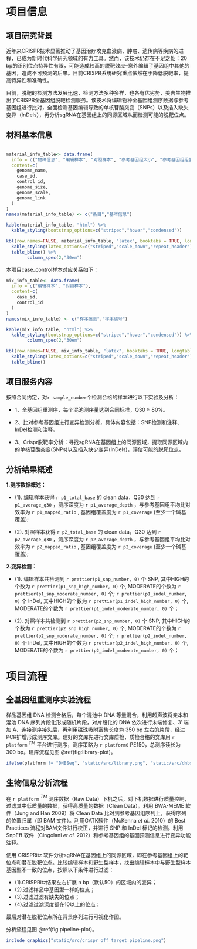 # 项目信息

## 项目研究背景

近年来CRISPR技术显著推动了基因治疗攻克血液病、肿瘤、遗传病等疾病的进程，已成为新时代科学研究领域的有力工具。然而，该技术仍存在不足之处：20 bp的识别位点特异性有限，可能造成较高的脱靶效应--意外编辑了基因组中其他的基因，造成不可预测的后果。目前CRISPR系统研究重点依然在于降低脱靶率，提高特异性和准确性。

目前，脱靶的检测方法发展迅速，检测方法多种多样，也各有优劣势，美吉生物推出了CRISPR全基因组脱靶检测服务。该技术将编辑物种全基因组测序数据与参考基因组进行比对，全面检测基因编辑导致的单核苷酸突变（SNPs）以及插入缺失变异（InDels），再分析sgRNA在基因组上的同源区域从而检测可能的脱靶位点。

## 材料基本信息
```
```

```r
material_info_table<- data.frame(
  info = c("物种信息", "编辑样本", "对照样本", "参考基因组大小", "参考基因组组装水平", "参考基因组链接"),
  content=c(
    genome_name,
    case_id,
    control_id,
    genome_size,
    genome_scale,
    genome_link
  )
)
names(material_info_table) <- c("条目","基本信息")
```
```r
kable(material_info_table, "html") %>%
  kable_styling(bootstrap_options=c("striped","hover","condensed"))
```
```r
kbl(row.names=FALSE, material_info_table, "latex", booktabs = TRUE, longtable = TRUE, linesep=' ') %>%
  kable_styling(latex_options=c("striped","scale_down","repeat_header")) %>%
  table_bline() %>%
        column_spec(2,"30em")
```

本项目case_control样本对应关系如下：

```r
mix_info_table<- data.frame(
  info = c("编辑样本", "对照样本"),
  content=c(
    case_id,
    control_id
  )
)
names(mix_info_table) <- c("样本信息","样本编号")
```
```r
kable(mix_info_table, "html") %>%
  kable_styling(bootstrap_options=c("striped","hover","condensed")) %>%
        column_spec(2,"30em")
```
```r
kbl(row.names=FALSE, mix_info_table, "latex", booktabs = TRUE, longtable = TRUE, linesep=' ') %>%
  kable_styling(latex_options=c("striped","scale_down","repeat_header")) %>%
  table_bline()
```

## 项目服务内容

按照合同约定，对`r sample_number`个检测合格的样本进行以下实验及分析：

- 1、全基因组重测序，每个混池测序量达到合同标准，Q30 $\geq$ 80%。

- 2、比对参考基因组进行变异检测分析，具体内容包括：SNP检测和注释、InDel检测和注释。

- 3、Crispr脱靶率分析：寻找sgRNA在基因组上的同源区域，提取同源区域内的单核苷酸突变(SNPs)以及插入缺少变异(InDels)，评估可能的脱靶位点。

## 分析结果概述

**1.测序数据概述：**

- (1). 编辑样本获得 `r p1_total_base` 的 clean data，Q30 达到 `r p1_average_q30` ，测序深度为 `r p1_average_depth` ，与参考基因组平均比对效率为 `r p1_mapped_ratio` , 基因组覆盖度为 `r p1_coverage` (至少一个碱基覆盖);

- (2). 对照样本获得 `r p2_total_base` 的 clean data，Q30 达到 `r p2_average_q30` ，测序深度为 `r p2_average_depth` ，与参考基因组平均比对效率为 `r p2_mapped_ratio` , 基因组覆盖度为 `r p2_coverage` (至少一个碱基覆盖);


**2.变异检测：**

- (1). 编辑样本共检测到 `r prettier(p1_snp_number, 0)` 个 SNP, 其中HIGH的个数为 `r prettier(p1_snp_high_number, 0)` 个, MODERATE的个数为 `r prettier(p1_snp_moderate_number, 0)` 个; `r prettier(p1_indel_number, 0)` 个 InDel, 其中HIGH的个数为 `r prettier(p1_indel_high_number, 0)` 个, MODERATE的个数为 `r prettier(p1_indel_moderate_number, 0)` 个；

- (2). 对照样本共检测到 `r prettier(p2_snp_number, 0)` 个 SNP, 其中HIGH的个数为 `r prettier(p2_snp_high_number, 0)` 个, MODERATE的个数为 `r prettier(p2_snp_moderate_number, 0)` 个; `r prettier(p2_indel_number, 0)` 个 InDel, 其中HIGH的个数为 `r prettier(p2_indel_high_number, 0)` 个, MODERATE的个数为 `r prettier(p2_indel_moderate_number, 0)` 个；

\clearpage

# 项目流程

## 全基因组重测序实验流程

样品基因组 DNA 检测合格后，每个混池中 DNA 等量混合，利用超声波将亲本和混池 DNA 序列片段化形成随机片段，对片段化的 DNA 依次进行末端修复、3′ 端加 A、连接测序接头后，再利用磁珠吸附富集长度为 350 bp 左右的片段，经过PCR扩增形成测序文库。建好的文库先进行文库质检，质检合格的文库用 `r platform` $^{TM}$ 平台进行测序，测序策略为 `r platform0` PE150，总测序读长为 300 bp。建库流程见图 \@ref(fig:library-plot)。

```r
ifelse(platform != "DNBSeq", "static/src/library.png", "static/src/dnbseq.png")
```

## 生物信息分析流程

在 `r platform` $^{TM}$ 测序数据（Raw Data）下机之后，对下机数据进行质量控制，过滤其中低质量的数据，获得高质量的数据（Clean Data）。利用 BWA-MEME 软件（Jung and Han 2009）将 Clean Data 比对到参考基因组序列上，获得序列的位置归属（即 BAM 文件）。利用GATK软件（McKenna *et al.* 2010）的 Best Practices 流程对BAM文件进行校正，并进行 SNP 和 InDel 标记的检测。利用 SnpEff 软件（Cingolani *et al.* 2012）和参考基因组的基因预测信息进行变异功能注释。

使用 CRISPRitz 软件分析sgRNA在基因组上的同源区域，即在参考基因组上的靶位点和潜在脱靶位点。比较编辑样本和野生型样本，找出编辑样本中与野生型样本基因型不一致的位点，按照以下条件进行过滤：

- (1).CRISPRitz结果左右扩展 n bp（默认50）的区域内的变异；
- (2).过滤样品中基因型一样的位点；
- (3).过滤过滤有缺失的位点；
- (4).过滤过滤深度都在10以上的位点；

最后对潜在脱靶位点所在背景序列进行可视化作图。

分析流程见图 \@ref(fig:pipeline-plot)。

```r
include_graphics("static/src/crispr_off_target_pipeline.png")
```

\clearpage
